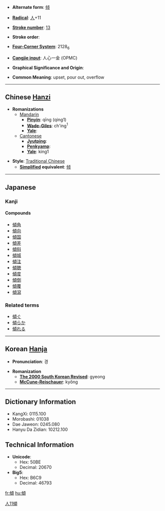 * '''Alternate form''': [[倾]]

* '''[[Wiktionary:Chinese radical index| Radical]]''': [[Wiktionary:Chinese radical index 人|人]]+11

* '''[[Wiktionary:Chinese total strokes index|Stroke number]]''': [[Wiktionary:Chinese total strokes index 13|13]]

* '''Stroke order''': 

* '''[[Wiktionary:Chinese four corner index|Four-Corner System]]''': 2128<sub>6</sub>

* '''[[Wiktionary:Chinese Cangjie index|Cangjie input]]''': 人心一金 (OPMC)

* '''Graphical Significance and Origin''': 

* '''Common Meaning''': upset, pour out, overflow

----

== Chinese [[Hanzi]] ==

* '''Romanizations'''
** [[Mandarin]]
*** '''[[Pinyin]]''': qīng (qing1)
*** '''[[Wade-Giles]]''': ch'ing<sup>1</sup>
*** '''[[Yale]]''': 
**[[Cantonese]]
***'''[[Jyutping]]''':
***'''[[Penkyamp]]''': 
***'''[[Yale]]''': king1

* '''Style''': [[Traditional Chinese]] 
** '''[[Simplified Chinese|Simplified]] equivalent''': [[倾]]


----

== Japanese ==
===Kanji===
{{kanji|[[けい]] ([[kei]])|[[かたむく]] ([[傾く]], [[katamuku]]), [[かたむける]] ([[傾ける]], [[katamukeru]]), [[くつがえす]] ([[kutsugaesu]])}}
====Compounds====
*[[傾角]]
*[[傾向]]
*[[傾国]]
*[[傾差]]
*[[傾斜]]
*[[傾城]]
*[[傾注]]
*[[傾聴]]
*[[傾度]]
*[[傾倒]]
*[[傾覆]]
*[[傾瀉]]

===Related terms===
*[[傾ぐ]]   
*[[傾らか]] 
*[[傾れる]]  


----

== Korean [[Hanja]] ==

* '''Pronunciation''': 경

* '''Romanization'''
** '''[[The 2000 South Korean Revised Romanization|The 2000 South Korean Revised]]''': gyeong
** '''[[McCune-Reischauer]]''': kyŏng

----

== Dictionary Information ==

* KangXi: 0115.100
* Morobashi: 01038
* Dae Jaweon: 0245.080
* Hanyu Da Zidian: 10212.100

== Technical Information ==

* '''Unicode''':
** Hex: 50BE
** Decimal: 20670
* '''Big5''':
** Hex: B6C9
** Decimal: 46793

[[Category:Japanese kanji|人11傾]]

[[fr:傾]]
[[hu:傾]]